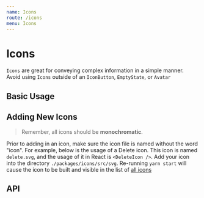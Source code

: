 ```yaml
---
name: Icons
route: /icons
menu: Icons
---
```



# Icons

`Icons` are great for conveying complex information in a simple manner. Avoid using `Icons` outside of an `IconButton`, `EmptyState`, or `Avatar`

## Basic Usage

<Playground>
  <DeleteIcon />
</Playground>

## Adding New Icons

> Remember, all icons should be **monochromatic**.

Prior to adding in an icon, make sure the icon file is named without the word "icon". For example, below is the usage of a Delete icon. This icon is named `delete.svg`, and the usage of it in React is `<DeleteIcon />`. Add your icon into the directory `./packages/icons/src/svg`. Re-running `yarn start` will cause the icon to be built and visible in the list of [all icons](/icons/all)

## API

<PropsTable of={BaseIcon} />
